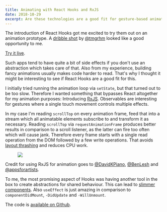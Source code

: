 ```yaml
---
title: Animating with React Hooks and RxJS
date: 2018-10-29
excerpt: Are these technologies are a good fit for gesture-based animations?
---
```



The introduction of React Hooks got me excited to try them out on an animation
prototype. A [dribble
shot](https://dribbble.com/shots/2189808-Imitating-UIKit-dynamics-physics) by
[@tmgrhm](https://twitter.com/tmgrhm) looked like a good opportunity to me.

<Figure>
  <PhoneFrame>
    <ScreenVideo source={require('./demo.mp4')} />
  </PhoneFrame>
</Figure>

[Try it live](https://amannn.github.io/friends-ui/).

Such apps tend to have quite a bit of side effects if you don't use
an abstraction which takes care of that. Also from my experience, building
fancy animations usually makes code harder to read. That's why I thought it might be
interesting to see if React Hooks are a good fit for this.

I initially tried running the animation loop via `setState`, but that turned out
to be too slow. Therefore I wanted something that bypasses React altogether for
my animation purposes: Introducing [RxJS](https://rxjs-dev.firebaseapp.com/). Observables
are interesting for gestures where a single touch movement controls multiple effects.

In my case I'm reading `scrollTop` on every animation frame, feed that into a
stream which all animatable elements subscribe to and transform it as necessary.
Reading `scrollTop` via `requestAnimationFrame` produces better results in
comparison to a scroll listener, as the latter can fire too often which will
cause jank. Therefore every frame starts with a single read operation from the DOM
followed by a few write operations. That avoids [layout
thrashing](https://developers.google.com/web/fundamentals/performance/rendering/avoid-large-complex-layouts-and-layout-thrashing)
and reduces CPU work.

<Figure caption="A bit of JavaScript is necessary, but the animation runs with 60 FPS on mobile (screenshot from a MacBook Pro with 4x CPU slowdown).">
  <img src={require('./timeline.png')} />
</Figure>

Credit for using RxJS for animation goes to
[@DavidKPiano](https://twitter.com/DavidKPiano),
[@BenLesh](https://twitter.com/BenLesh) and [@appsforartists](https://twitter.com/appsforartists).

To me, the most promising aspect of Hooks was having another tool in the box to
create abstractions for shared behaviour. This can lead to [slimmer
components](https://twitter.com/jamannnnnn/status/1057025220362543116). Also
`useEffect` is just amazing in comparison to `componentDidMount`, `-DidUpdate`
and `-WillUnmount`.

The code is [available on Github](https://github.com/amannn/friends-ui).
